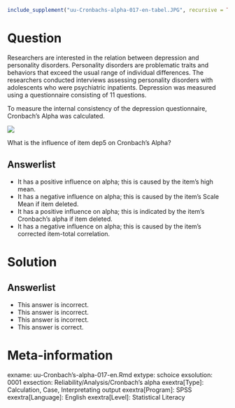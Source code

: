```r
include_supplement("uu-Cronbachs-alpha-017-en-tabel.JPG", recursive = TRUE)
```

Question
========
  
Researchers are interested in the relation between depression and personality disorders. Personality disorders are problematic traits and behaviors that exceed the usual range of individual differences. The researchers conducted interviews assessing personality disorders with adolescents who were psychiatric inpatients. Depression was measured using a questionnaire consisting of 11 questions. 


To measure the internal consistency of the depression questionnaire, Cronbach’s Alpha was calculated. 

![](uu-Cronbachs-alpha-017-en-tabel.JPG)

What is the influence of item dep5 on Cronbach’s Alpha?
  
Answerlist
----------
* It has a positive influence on alpha; this is caused by the item’s high mean.
* It has a negative influence on alpha; this is caused by the item’s Scale Mean if item deleted.
* It has a positive influence on alpha; this is indicated by the item’s Cronbach’s alpha if item deleted.
* It has a negative influence on alpha; this is caused by the item’s corrected item-total correlation.


Solution
========
  
Answerlist
----------
* This answer is incorrect.
* This answer is incorrect.
* This answer is incorrect.
* This answer is correct.


Meta-information
================
exname: uu-Cronbach's-alpha-017-en.Rmd
extype: schoice
exsolution: 0001
exsection: Reliability/Analysis/Cronbach's alpha
exextra[Type]: Calculation, Case, Interpretating output
exextra[Program]: SPSS
exextra[Language]: English
exextra[Level]: Statistical Literacy
